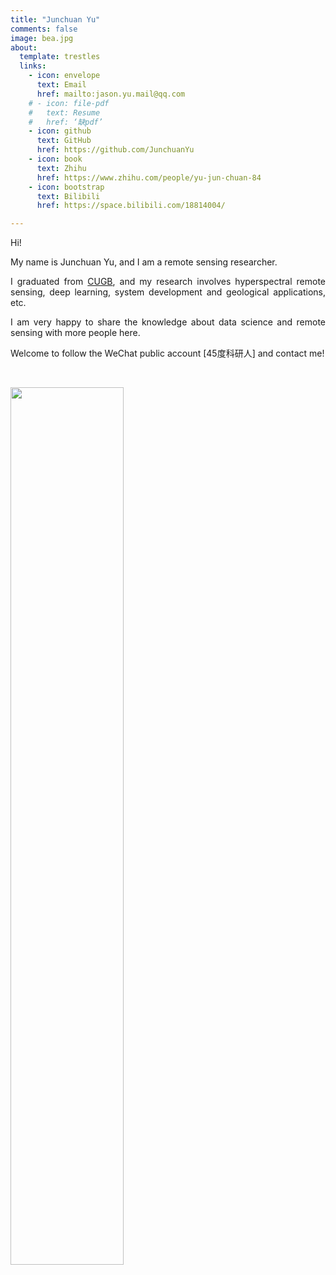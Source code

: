 ```yaml
---
title: "Junchuan Yu"
comments: false
image: bea.jpg
about:
  template: trestles
  links:
    - icon: envelope
      text: Email
      href: mailto:jason.yu.mail@qq.com
    # - icon: file-pdf
    #   text: Resume
    #   href: ‘缺pdf’
    - icon: github
      text: GitHub
      href: https://github.com/JunchuanYu
    - icon: book
      text: Zhihu
      href: https://www.zhihu.com/people/yu-jun-chuan-84
    - icon: bootstrap
      text: Bilibili
      href: https://space.bilibili.com/18814004/

---
```



Hi!


<p align="justify ">My name is Junchuan Yu, and I am a remote sensing researcher.<p>

<p align="justify "> I graduated from [CUGB](https://en.cugb.edu.cn/), and my research involves hyperspectral remote sensing, deep learning, system development and geological applications, etc.<p>

<p align="justify "> I am very happy to share the knowledge about data science and remote sensing with more people here.<p>

<p align="justify "> Welcome to follow the WeChat public account [45度科研人] and contact me!<p>

<br/>

![](https://dunazo.oss-cn-beijing.aliyuncs.com/blog/45%E5%BA%A6%E7%A7%91%E7%A0%94%E4%BA%BA%E5%85%AC%E4%BC%97%E5%8F%B7%E4%BA%8C%E7%BB%B4%E7%A0%81new.gif){fig-align="center" width="60%"}


